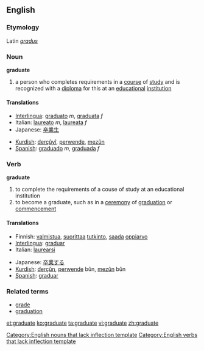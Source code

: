 ==English==
===Etymology===
Latin ''[[gradus]]''
===Noun===
'''graduate'''

# a person who completes requirements in a [[course]] of [[study]] and is recognized with a [[diploma]] for this at an [[educational]] [[institution]]

====Translations====
{{top}}
*[[Interlingua]]: [[graduato]] ''m'', [[graduata]] ''f''
*Italian: [[laureato]] ''m'', [[laureata]] ''f''
*Japanese: [[卒業生]]
{{mid}}
*[[Kurdish]]: [[derçûyî]], [[perwende]], [[mezûn]]
*[[Spanish]]: [[graduado]] ''m'', [[graduada]] ''f''
{{bottom}}

===Verb===
'''graduate'''

# to complete the requirements of a couse of study at an educational institution
# to become a graduate, such as in a [[ceremony]] of [[graduation]] or [[commencement]]

====Translations====
{{top}}
*Finnish: [[valmistua]], [[suorittaa]] [[tutkinto]], [[saada]] [[oppiarvo]]
*[[Interlingua]]: [[graduar]]
*Italian: [[laurearsi]]
{{mid}}
*Japanese: [[卒業]]する
*[[Kurdish]]: [[derçûn]], [[perwende]] bûn, [[mezûn]] bûn
*[[Spanish]]: [[graduar]]
{{bottom}}

===Related terms===
*[[grade]]
*[[graduation]]

[[Category:English nouns that lack inflection template]]
[[Category:English verbs that lack inflection template]]

[[et:graduate]]
[[ko:graduate]]
[[ta:graduate]]
[[vi:graduate]]
[[zh:graduate]]